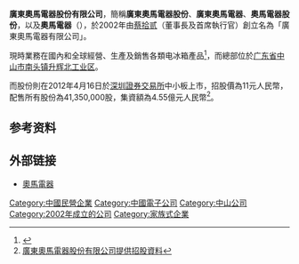 '''廣東奧馬電器股份有限公司'''，簡稱'''廣東奧馬電器股份'''、'''廣東奧馬電器'''、'''奧馬電器股份'''，以及'''奧馬電器'''（{{szse|002668}}），於2002年由[[蔡拾贰|蔡拾贰]]（董事長及首席執行官）創立名為「廣東奧馬電器有限公司」。

現時業務在國內和全球經營、生產及銷售各類电冰箱產品<ref>{{Cite web |url=http://www.homa.cn/about/index_12.html |title=廣東奧馬電器股份有限公司簡介 |access-date=2018-01-22 |archive-date=2017-07-01 |archive-url=https://web.archive.org/web/20170701205149/http://www.homa.cn/about/index_12.html |dead-url=yes }}</ref>，而總部位於[[广东省|广东省]][[中山市|中山市]][[南头镇|南头镇]][[升辉北工业区|升辉北工业区]]。

而股份則在2012年4月16日於[[深圳證券交易所|深圳證券交易所]]中小板上市，招股價為11元人民幣，配售所有股份為41,350,000股，集資額為4.55億元人民幣<ref>[http://disclosure.szse.cn/m/finalpage/2012-03-16/60677599.PDF 廣東奧馬電器股份有限公司提供招股資料]{{Dead link|date=2019年10月 |bot=InternetArchiveBot |fix-attempted=yes }}</ref>。

==参考资料==
{{reflist}}

==外部链接==
*[http://www.homa.cn 奧馬電器] {{Wayback|url=http://www.homa.cn/ |date=20201125054218 }}

{{SZSECI}}
[[Category:中國民營企業|Category:中國民營企業]]
[[Category:中國電子公司|Category:中國電子公司]]
[[Category:中山公司|Category:中山公司]]
[[Category:2002年成立的公司|Category:2002年成立的公司]]
[[Category:家族式企業|Category:家族式企業]]